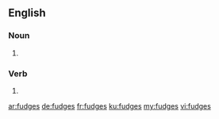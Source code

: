 ==English==

===Noun===
{{head|en|plural}}

# {{plural of|fudge|lang=en}}

===Verb===
{{head|en}}
# {{en-third-person singular of|fudge}}

[[ar:fudges]]
[[de:fudges]]
[[fr:fudges]]
[[ku:fudges]]
[[my:fudges]]
[[vi:fudges]]